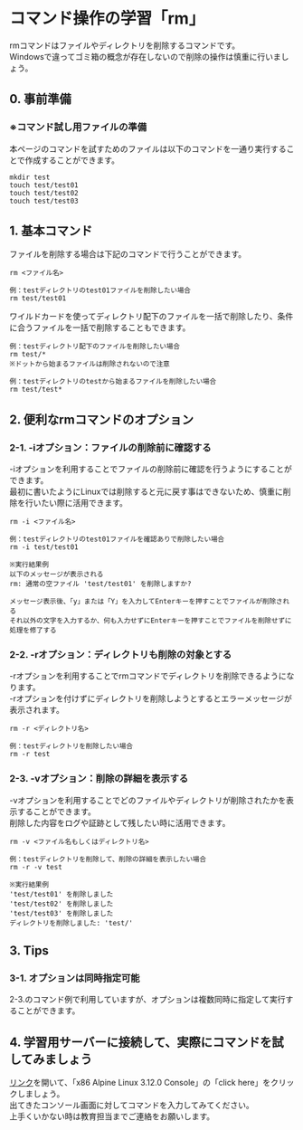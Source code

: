 # コマンド操作の学習「rm」
rmコマンドはファイルやディレクトリを削除するコマンドです。  
Windowsで違ってゴミ箱の概念が存在しないので削除の操作は慎重に行いましょう。
## 0. 事前準備
### ※コマンド試し用ファイルの準備
本ページのコマンドを試すためのファイルは以下のコマンドを一通り実行することで作成することができます。
```shell
mkdir test
touch test/test01
touch test/test02
touch test/test03
```
## 1. 基本コマンド
ファイルを削除する場合は下記のコマンドで行うことができます。
```shell
rm <ファイル名>

例：testディレクトリのtest01ファイルを削除したい場合
rm test/test01
```
ワイルドカードを使ってディレクトリ配下のファイルを一括で削除したり、条件に合うファイルを一括で削除することもできます。
```shell
例：testディレクトリ配下のファイルを削除したい場合
rm test/*
※ドットから始まるファイルは削除されないので注意

例：testディレクトリのtestから始まるファイルを削除したい場合
rm test/test*
```
## 2. 便利なrmコマンドのオプション
### 2-1. -iオプション：ファイルの削除前に確認する
-iオプションを利用することでファイルの削除前に確認を行うようにすることができます。  
最初に書いたようにLinuxでは削除すると元に戻す事はできないため、慎重に削除を行いたい際に活用できます。
```shell
rm -i <ファイル名>

例：testディレクトリのtest01ファイルを確認ありで削除したい場合
rm -i test/test01

※実行結果例
以下のメッセージが表示される
rm: 通常の空ファイル 'test/test01' を削除しますか?

メッセージ表示後、「y」または「Y」を入力してEnterキーを押すことでファイルが削除される
それ以外の文字を入力するか、何も入力せずにEnterキーを押すことでファイルを削除せずに
処理を修了する
```
### 2-2. -rオプション：ディレクトリも削除の対象とする
-rオプションを利用することでrmコマンドでディレクトリを削除できるようになります。  
-rオプションを付けずにディレクトリを削除しようとするとエラーメッセージが表示されます。
```shell
rm -r <ディレクトリ名>

例：testディレクトリを削除したい場合
rm -r test
```
### 2-3. -vオプション：削除の詳細を表示する
-vオプションを利用することでどのファイルやディレクトリが削除されたかを表示することができます。  
削除した内容をログや証跡として残したい時に活用できます。
```shell
rm -v <ファイル名もしくはディレクトリ名>

例：testディレクトリを削除して、削除の詳細を表示したい場合
rm -r -v test

※実行結果例
'test/test01' を削除しました
'test/test02' を削除しました
'test/test03' を削除しました
ディレクトリを削除しました: 'test/'
```
## 3. Tips
### 3-1. オプションは同時指定可能
2-3.のコマンド例で利用していますが、オプションは複数同時に指定して実行することができます。
## 4. 学習用サーバーに接続して、実際にコマンドを試してみましょう
[リンク](https://bellard.org/jslinux/)を開いて、「x86 Alpine Linux 3.12.0 Console」の「click here」をクリックしましょう。  
出てきたコンソール画面に対してコマンドを入力してみてください。  
上手くいかない時は教育担当までご連絡をお願いします。